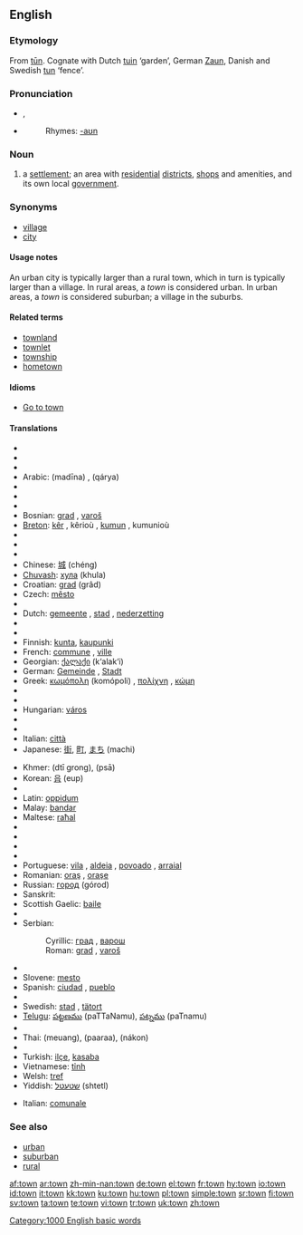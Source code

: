 ==English==

{{rank|show|terms|sort|435|town|dark|ye|common}}

===Etymology===
From {{OE.}} [[tun|tūn]]. Cognate with Dutch [[tuin]] ‘garden’, German [[Zaun]], Danish and Swedish [[tun]] ‘fence’.

===Pronunciation===
* {{IPA|/taʊ̯n/}}, {{SAMPA|/taUn/}}
* {{audio|en-us-town.ogg|Audio (US)}}
*: Rhymes: [[Rhymes:English:-aʊn|-aʊn]]

===Noun===
{{wikipedia}}
{{en-noun}}

# a [[settlement]]; an area with [[residential]] [[district]]s, [[shop]]s and amenities, and its own local [[government]].

===Synonyms===
* [[village]]
* [[city]]

====Usage notes====
{{rfc-level|Usage notes at L4+ not in L3 POS section (AutoFormat would have corrected level of Synonyms)}}
An urban city is typically larger than a rural town, which in turn is typically larger than a village. In rural areas, a ''town'' is considered urban. In urban areas, a ''town'' is considered suburban; a village in the suburbs.

====Related terms====
* [[townland]]
* [[townlet]]
* [[township]]
* [[hometown]]

====Idioms====
* [[Go to town]]

====Translations====
{{trans-top|noun}}
* {{trreq|Ainu}}
* {{trreq|Afrikaans}}
* {{trreq|Albanian}}
* Arabic: {{Arab|[[مدينة]]}} (madīna) {{f}}, {{Arab|[[قرية|قَرْيَةٌ]]}} (qárya) {{f}}
* {{trreq|Armenian}}
* {{trreq|Basque}}
* {{trreq|Bengali}}
* Bosnian: [[grad#Bosnian|grad]] {{m}}, [[varoš]]
* [[Breton]]: [[kêr]] {{f}}, kêrioù {{p}}, [[kumun]] {{f}}, kumunioù {{p}}
* {{trreq|Bulgarian}}
* {{trreq|Burmese}}
* {{trreq|Catalan}}
* Chinese: [[城]] (chéng)
* [[Chuvash]]: [[хула]] (khula)
* Croatian: [[grad#Croatian|grad]] (grâd) {{m}}
* Czech: [[město]] {{n}}
* {{trreq|Danish}}
* Dutch: [[gemeente]] {{f}}, [[stad]] {{f}}, [[nederzetting]] {{f}}
* {{trreq|Esperanto}}
* {{trreq|Estonian}}
* Finnish: [[kunta]], [[kaupunki]]
* French: [[commune]] {{f}}, [[ville]] {{f}}
* Georgian: [[ქალაქი]] (k‘alak‘i)
* German: [[Gemeinde]] {{f}}, [[Stadt]] {{f}}
* Greek: [[κωμόπολη]] (komópoli) {{f}}, [[πολίχνη]] {{f}}, [[κώμη]] {{f}}
* {{trreq|Hebrew}}
* {{trreq|Hindi}}
* Hungarian: [[város]]
* {{trreq|Ido}}
* {{trreq|Irish}}
* Italian: [[città]] {{f}}
* Japanese: [[街]], [[町]], [[まち]] (machi)
{{trans-mid}}
* Khmer: {{Khmr|[[ទីក្រុង]]}} (dtī grong), {{Khmr|[[ផ្សារ]]}} (psā)
* Korean: [[읍]] (eup)
* {{trreq|Kurdish}}
* Latin: [[oppidum]] {{n}}
* Malay: [[bandar]]
* Maltese: [[raħal]]
* {{trreq|Maori}}
* {{trreq|Norwegian}}
* {{trreq|Old English}}
* {{trreq|Persian}}
* Portuguese: [[vila]] {{f}}, [[aldeia]] {{f}}, [[povoado]] {{m}}, [[arraial]] {{m}}
* Romanian: [[oraş]] {{n}}, [[oraşe]] {{p}}
* Russian: [[город]] (górod) {{m}}
* Sanskrit: {{t|sa|sc=Deva|नगर|tr=nágara|n}}
* Scottish Gaelic: [[baile#Scottish Gaelic|baile]] {{m}}
* {{trreq|Scots}}
* Serbian:
*: Cyrillic: [[град#Serbian|град]] {{m}}, [[варош]]
*: Roman: [[grad]] {{m}}, [[varoš]]
* {{trreq|Slovak}}
* Slovene: [[mesto]] {{n}}
* Spanish: [[ciudad]] {{f}}, [[pueblo]] {{m}}
* {{trreq|Swahili}}
* Swedish: [[stad]] {{c}}, [[tätort]] {{c}}
* [[Telugu]]: [[పట్టణము]] (paTTaNamu), [[పట్నము]] (paTnamu)
* {{trreq|Tetum}}
* Thai: {{Thai|[[เมือง]]}} (meuang), {{Thai|[[พารา]]}} (paaraa), {{Thai|[[นคร]]}} (nákon)
* {{trreq|Tongan}}
* Turkish: [[ilçe]], [[kasaba]]
* Vietnamese: [[tỉnh]]
* Welsh: [[tref]] {{f}}
* Yiddish: [[שטעטל]] (shtetl) {{n}}
{{trans-bottom}}

{{trans-top|adjective}}
* Italian: [[comunale]]
{{trans-mid}}
{{trans-bottom}}

===See also===
* [[urban]]
* [[suburban]]
* [[rural]]

[[Category:1000 English basic words]]

[[af:town]]
[[ar:town]]
[[zh-min-nan:town]]
[[de:town]]
[[el:town]]
[[fr:town]]
[[hy:town]]
[[io:town]]
[[id:town]]
[[it:town]]
[[kk:town]]
[[ku:town]]
[[hu:town]]
[[pl:town]]
[[simple:town]]
[[sr:town]]
[[fi:town]]
[[sv:town]]
[[ta:town]]
[[te:town]]
[[vi:town]]
[[tr:town]]
[[uk:town]]
[[zh:town]]